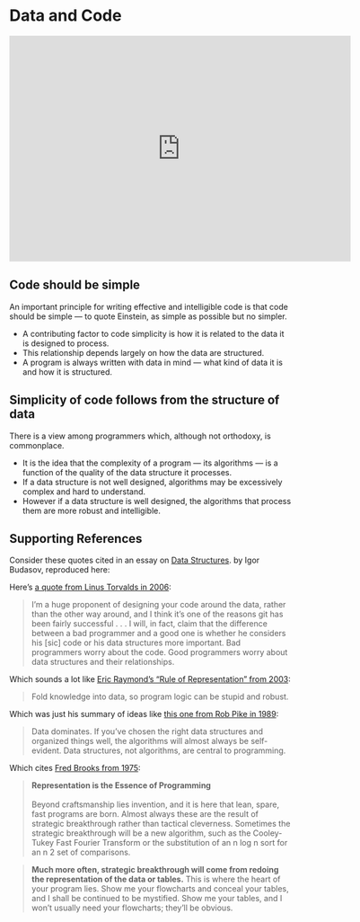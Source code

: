 # Data and Code

<iframe id="kmsembed-1_hq4ol2v8" width="608" height="402" src="https://343772-1.kaf.kaltura.com/embed/secure/iframe/entryId/1_hq4ol2v8/uiConfId/50243942/pbc/353035032/st/0" class="kmsembed" allowfullscreen webkitallowfullscreen mozAllowFullScreen allow="autoplay *; fullscreen *; encrypted-media *" referrerPolicy="no-referrer-when-downgrade" sandbox="allow-downloads allow-forms allow-same-origin allow-scripts allow-top-navigation allow-pointer-lock allow-popups allow-modals allow-orientation-lock allow-popups-to-escape-sandbox allow-presentation allow-top-navigation-by-user-activation" frameborder="0" title="DS 5100 M02 Data and Code"></iframe>

## Code should be simple

An important principle for writing effective and intelligible code is that code should be simple — to quote Einstein, as simple as possible but no simpler.

   * A contributing factor to code simplicity is how it is related to the data it is designed to process.
   * This relationship depends largely on how the data are structured.
   * A program is always written with data in mind — what kind of data it is and how it is structured. 

## Simplicity of code follows from the structure of data

There is a view among programmers which, although not orthodoxy, is commonplace.

* It is the idea that the complexity of a program — its algorithms — is a function of the quality of the data structure it processes.
* If a data structure is not well designed, algorithms may be excessively complex and hard to understand.
* However if a data structure is well designed, the algorithms that process them are more robust and intelligible.

## Supporting References

Consider these quotes cited in an essay on [Data Structures](https://medium.com/webdevops/data-structures-548cbea9c520). by Igor Budasov, reproduced here:

Here’s [a quote from Linus Torvalds in 2006](https://lwn.net/Articles/193245/):

> I’m a huge proponent of designing your code around the data, rather than the other way around, and I think it’s one of the reasons git has been fairly successful . . . I will, in fact, claim that the difference between a bad programmer and a good one is whether he considers his \[sic] code or his data structures more important. Bad programmers worry about the code. Good programmers worry about data structures and their relationships.

Which sounds a lot like [Eric Raymond’s “Rule of Representation” from 2003](http://www.catb.org/~esr/writings/taoup/html/ch01s06.html):

> Fold knowledge into data, so program logic can be stupid and robust.

Which was just his summary of ideas like [this one from Rob Pike in 1989](http://doc.cat-v.org/bell_labs/pikestyle):

> Data dominates. If you’ve chosen the right data structures and organized things well, the algorithms will almost always be self-evident. Data structures, not algorithms, are central to programming.

Which cites [Fred Brooks from 1975](https://archive.org/stream/mythicalmanmonth00fred/mythicalmanmonth00fred_djvu.txt):

> **Representation is the Essence of Programming**\
\
Beyond craftsmanship lies invention, and it is here that lean, spare, fast programs are born. Almost always these are the result of strategic breakthrough rather than tactical cleverness. Sometimes the strategic breakthrough will be a new algorithm, such as the Cooley-Tukey Fast Fourier Transform or the substitution of an n log n sort for an n 2 set of comparisons.

> **Much more often, strategic breakthrough will come from redoing the representation of the data or tables.** This is where the heart of your program lies. Show me your flowcharts and conceal your tables, and I shall be continued to be mystified. Show me your tables, and I won’t usually need your flowcharts; they’ll be obvious.